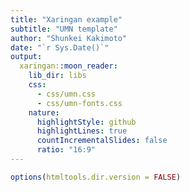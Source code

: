 ```yaml
---
title: "Xaringan example"
subtitle: "UMN template"
author: "Shunkei Kakimoto"
date: "`r Sys.Date()`"
output:
  xaringan::moon_reader:
    lib_dir: libs
    css: 
      - css/umn.css
      - css/umn-fonts.css
    nature:
      highlightStyle: github
      highlightLines: true
      countIncrementalSlides: false
      ratio: "16:9"
---
```


```r
options(htmltools.dir.version = FALSE)
```


